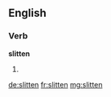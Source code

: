 ==English==

===Verb===
'''slitten'''

# {{past participle of|slit|lang=en}}

[[de:slitten]]
[[fr:slitten]]
[[mg:slitten]]